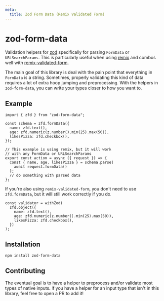 ```yaml
---
meta:
  title: Zod Form Data (Remix Validated Form)
---
```


# zod-form-data

Validation helpers for [zod](https://github.com/colinhacks/zod)
specifically for parsing `FormData` or `URLSearchParams`.
This is particularly useful when using [remix](https://github.com/remix-run/remix)
and combos well with [remix-validated-form](/).

The main goal of this library is deal with the pain point that everything in `FormData` is a string.
Sometimes, properly validating this kind of data requires a lot of extra hoop jumping and preprocessing.
With the helpers in `zod-form-data`, you can write your types closer to how you want to.

## Example

```tsx
import { zfd } from "zod-form-data";

const schema = zfd.formData({
  name: zfd.text(),
  age: zfd.numeric(z.number().min(25).max(50)),
  likesPizza: zfd.checkbox(),
});

// This example is using remix, but it will work
// with any FormData or URLSearchParams
export const action = async ({ request }) => {
  const { name, age, likesPizza } = schema.parse(
    await request.formData()
  );
  // do something with parsed data
};
```

If you're also using `remix-validated-form`, you don't need to use `zfd.formData`,
but it will still work correctly if you do.

```tsx
const validator = withZod(
  zfd.object({
    name: zfd.text(),
    age: zfd.numeric(z.number().min(25).max(50)),
    likesPizza: zfd.checkbox(),
  })
);
```

## Installation

```bash
npm install zod-form-data
```

## Contributing

The eventual goal is to have a helper to preprocess and/or validate most types of native inputs.
If you have a helper for an input type that isn't in this library, feel free to open a PR to add it!
